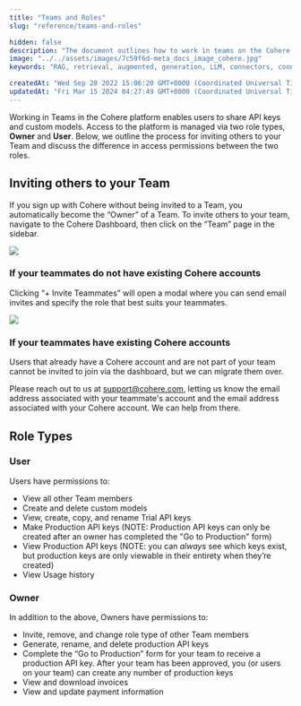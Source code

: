 ```yaml
---
title: "Teams and Roles"
slug: "reference/teams-and-roles"

hidden: false
description: "The document outlines how to work in teams on the Cohere platform, including inviting others, managing roles, and access permissions for Owners and Users."
image: "../../assets/images/7c59f6d-meta_docs_image_cohere.jpg"  
keywords: "RAG, retrieval, augmented, generation, LLM, connectors, connector, langchain"

createdAt: "Wed Sep 28 2022 15:06:20 GMT+0000 (Coordinated Universal Time)"
updatedAt: "Fri Mar 15 2024 04:27:49 GMT+0000 (Coordinated Universal Time)"
---
```

Working in Teams in the Cohere platform enables users to share API keys and custom models. Access to the platform is managed via two role types, **Owner** and **User**. Below, we outline the process for inviting others to your Team and discuss the difference in access permissions between the two roles. 

## Inviting others to your Team

If you sign up with Cohere without being invited to a Team, you automatically become the “Owner” of a Team. To invite others to your team, navigate to the Cohere Dashboard, then click on the “Team” page in the sidebar. 

![](../../assets/images/0f6ea93-Teams_and_Roles_1.png)
### If your teammates do not have existing Cohere accounts

Clicking “+ Invite Teammates” will open a modal where you can send email invites and specify the role that best suits your teammates. 

![](../../assets/images/f1e9553-Teams_and_Roles_2.png)
### If your teammates have existing Cohere accounts

Users that already have a Cohere account and are not part of your team cannot be invited to join via the dashboard, but we can migrate them over. 

Please reach out to us at [support@cohere.com](mailto:support@cohere.com), letting us know the email address associated with your teammate's account and the email address associated with your Cohere account. We can help from there.

## Role Types

### User

Users have permissions to: 

- View all other Team members
- Create and delete custom models
- View, create, copy, and rename Trial API keys
- Make Production API keys (NOTE: Production API keys can only be created after an owner has completed the "Go to Production" form)
- View Production API keys (NOTE: you can *always* see which keys exist, but production keys are only viewable in their entirety when they’re created)
- View Usage history

### Owner

In addition to the above, Owners have permissions to:

- Invite, remove, and change role type of other Team members
- Generate, rename, and delete production API keys
- Complete the “Go to Production” form for your team to receive a production API key. After your team has been approved, you (or users on your team) can create any number of production keys
- View and download invoices
- View and update payment information
